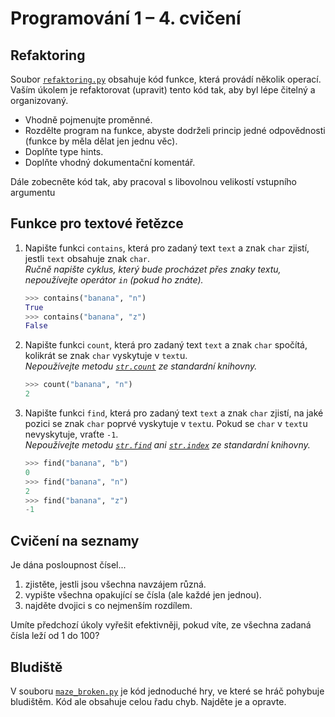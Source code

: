 
<Head>
  <title>Cvičení NPRG030 – Programování 1 – Michal Töpfer</title>
</Head>

# Programování 1 &ndash; 4. cvičení

## Refaktoring

Soubor [`refaktoring.py`](../refaktoring.py) obsahuje kód funkce, která provádí několik operací.
Vaším úkolem je refaktorovat (upravit) tento kód tak, aby byl lépe čitelný a organizovaný.

* Vhodně pojmenujte proměnné.
* Rozdělte program na funkce, abyste dodrželi princip jedné odpovědnosti (funkce by měla dělat jen jednu věc).
* Doplňte type hints.
* Doplňte vhodný dokumentační komentář.

Dále zobecněte kód tak, aby pracoval s libovolnou velikostí vstupního argumentu


## Funkce pro textové řetězce

1. Napište funkci `contains`, která pro zadaný text `text` a znak `char` zjistí, jestli `text` obsahuje znak `char`.  
   *Ručně napište cyklus, který bude procházet přes znaky textu, nepoužívejte operátor `in` (pokud ho znáte).*

    ```python
    >>> contains("banana", "n")
    True
    >>> contains("banana", "z")
    False
    ```

2. Napište funkci `count`, která pro zadaný text `text` a znak `char` spočítá, kolikrát se znak `char` vyskytuje v `text`u.  
   *Nepoužívejte metodu [`str.count`](https://docs.python.org/3/library/stdtypes.html#str.count) ze standardní knihovny.*

    ```python
    >>> count("banana", "n")
    2
    ```

3. Napište funkci `find`, která pro zadaný text `text` a znak `char` zjistí, na jaké pozici se znak `char` poprvé vyskytuje v `text`u. Pokud se `char` v `text`u nevyskytuje, vraťte `-1`.  
   *Nepoužívejte metodu [`str.find`](https://docs.python.org/3/library/stdtypes.html#str.find) ani [`str.index`](https://docs.python.org/3/library/stdtypes.html#str.index) ze standardní knihovny.*

    ```python
    >>> find("banana", "b")
    0
    >>> find("banana", "n")
    2
    >>> find("banana", "z")
    -1
    ```


## Cvičení na seznamy

Je dána posloupnost čísel...

1. zjistěte, jestli jsou všechna navzájem různá.
2. vypište všechna opakující se čísla (ale každé jen jednou).
3. najděte dvojici s co nejmenším rozdílem.

Umíte předchozí úkoly vyřešit efektivněji, pokud víte, ze všechna zadaná čísla leží od $1$ do $100$?


## Bludiště

V souboru [`maze_broken.py`](../maze_broken.py) je kód jednoduché hry, ve které se hráč pohybuje bludištěm. Kód ale obsahuje celou řadu chyb. Najděte je a opravte.
